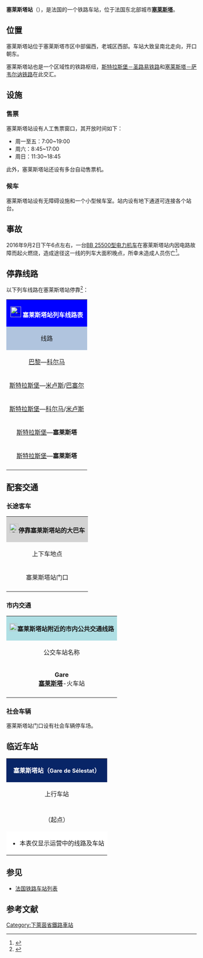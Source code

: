 {{Infobox station
| name          =[[File:Sncf-logo.svg|32x32px]]塞莱斯塔站<br>{{lang|fr|Gare de Sélestat}} 
| type          = [[法国铁路|法国铁路]]
| image = File:Gare SNCF de Sélestat juillet 2013-1.jpg
|image_caption = 塞莱斯塔站站前广场
| address       = {{FRA}}[[下莱茵省|下莱茵省]][[塞莱斯塔|塞莱斯塔]]
| latd          = 48
| latm          = 15
| lats          = 36
| latNS         = N
| longd         = 7
| longm         = 26
| longs         = 35
| longEW        = E
| operator = [[File:_Sncf-logo.svg|32x32px]]
| coordinates_display = yes
| iso_region    = FR
| line          = 
* [[斯特拉斯堡－圣路易铁路|斯特拉斯堡－圣路易铁路]]
* [[塞莱斯塔－萨韦尔讷铁路|塞莱斯塔－萨韦尔讷铁路]]
| structure           = 地面
| levels              = 1层
| platform      = 5
| tracks        = 8
| elevation = 176米
| opened        = 1840年10月19日
| rebuilt =
| status = 使用中
| closed        = 
| passengers= 2,801,179人次<ref>{{Cite web|url=https://ressources.data.sncf.com/explore/dataset/frequentation-gares/?sort=voyageurs_2014&q=selestat|title=Fréquentation en gares|accessdate=2017-02-02|author=SNCF|date=|language=法语|publisher=SNCF Open Data}}</ref>
| pass_year= 2015年
| ADA                 = Yes
| station_type = 客运车站，兼办货运业务
| connections = 
* CAR TER
* {{link-fr|下莱茵省城际客运|Réseau 67}}
* {{link-fr|塞莱斯塔城市公共交通|Transport intercommunal de Sélestat}}
| route_map =
| map_locator   = 
| note =
| services = [[TGV|TGV]]<br>[[法国大区列车|TER]]
}}

'''塞莱斯塔站'''（{{lang-fr|Gare de Sélestat}}），是法国的一个铁路车站，位于法国东北部城市'''[[塞莱斯塔|塞莱斯塔]]'''。

==位置==

塞莱斯塔站位于塞莱斯塔市区中部偏西，老城区西部。车站大致呈南北走向，开口朝东。

塞莱斯塔站也是一个区域性的铁路枢纽，[[斯特拉斯堡－圣路易铁路|斯特拉斯堡－圣路易铁路]]和[[塞莱斯塔－萨韦尔讷铁路|塞莱斯塔－萨韦尔讷铁路]]在此交汇。

==设施==

===售票===

塞莱斯塔站设有人工售票窗口，其开放时间如下：

* 周一至五：7:00~19:00
* 周六：8:45~17:00
* 周日：11:30~18:45

此外，塞莱斯塔站还设有多台自动售票机。

===候车===

塞莱斯塔站设有无障碍设施和一个小型候车室。站内设有地下通道可连接各个站台。

==事故==

2016年9月2日下午6点左右，一台[[BB_25500型电力机车|BB 25500型电力机车]]在塞莱斯塔站内因电路故障而起火燃烧，造成途径这一线的列车大面积晚点，所幸未造成人员伤亡<ref>{{Cite web|url=http://www.dna.fr/actualite/2016/09/02/une-motrice-en-feu-en-gare-de-selestat|title=Une motrice en feu en gare de Sélestat, trafic toujours bloqué à 21h15, incertitude sur la situation samedi|accessdate=2017-02-02|author=Fil info|date=2016-09-02|language=法语|publisher=DNA|archive-date=2020-12-11|archive-url=https://web.archive.org/web/20201211235444/https://www.dna.fr/actualite/2016/09/02/une-motrice-en-feu-en-gare-de-selestat|dead-url=no}}</ref>。

== 停靠线路 ==

{{动态列表|最后更新时间：2017年2月15日。本章节内容仅供参考，不排除因施工或罢工而引发的临时性变更。欢迎修正和补充}}

以下列车线路在塞莱斯塔站停靠<ref>{{Cite web|url=https://www.ter.sncf.com/alsace/gares/87214056/S%C3%A9lestat/pratique|title=GARE SELESTAT|accessdate=2017-02-02|author=SNCF|date=|language=法语|publisher=TER Alsace}}</ref>：

{| class="wikitable mw-collapsible" 
|colspan="5" style="background:#0000FF" align="center" |[[File:_Sncf-logo.svg|28x28px]] <font color=#FFFFFF>'''塞莱斯塔站列车线路表'''</font>
|-
!style="background:#B0C4DE"| 线路
!style="background:#B0C4DE"|车种
!style="background:#B0C4DE"|上一站
!style="background:#B0C4DE"|下一站
!style="background:#B0C4DE"|大致运行频率{{noteTag|name=noteA}}
|-
|[[巴黎东站|巴黎]]—[[科尔马站|科尔马]]
| rowspan="1" align="center" |'''[[TGV|TGV]]'''
|[[斯特拉斯堡城站|斯特拉斯堡]]
|[[科尔马站|科尔马]]
|每天2趟左右
|-
|[[斯特拉斯堡城站|斯特拉斯堡]]—[[米卢斯城站|米卢斯]]/[[巴塞尔法国车站|巴塞尔]]
| rowspan="4" align="center"|'''[[法国大区列车|TER]]'''
|[[斯特拉斯堡城站|斯特拉斯堡]]
|[[科尔马站|科尔马]]
|
* 周一至五：每天27趟
* 周六：每天9趟
* 周日及节假日：每天14趟
|-
|[[斯特拉斯堡城站|斯特拉斯堡]]—[[科尔马站|科尔马]]/[[米卢斯城站|米卢斯]]
|[[本菲尔德站|本菲尔德]]
|[[科尔马站|科尔马]]
|
* 周一至五：每天5趟
* 周六：每天9趟
* 周日及节假日：每天6趟
|-
|[[斯特拉斯堡城站|斯特拉斯堡]]—'''塞莱斯塔'''
|[[本菲尔德站|本菲尔德]]/[[埃贝尔塞姆站|埃贝尔塞姆]]
|（终点）
|
* 周一至五：每天25趟
* 周六：每天6趟
* 周日及节假日：每天4趟
|-
|[[斯特拉斯堡城站|斯特拉斯堡]]—'''塞莱斯塔'''
|[[巴尔站|巴尔]]/[[当巴克拉维勒站|当巴克拉维勒]]/[[舍尔维莱站|舍尔维莱]]
|（终点）
|
* 周一至五：每天10趟
* 周六：每天7趟
* 周日及节假日：每天6趟
|-
|colspan="5" style="background:#FFFFFF"|{{noteFoot|1=
{{noteTag|name=noteA|1=在本栏中，往返1次为"1趟"}}
}}
|}

==配套交通==
===长途客车===

{| class="wikitable mw-collapsible" 
|colspan="3" align="center" style="background:#D3D3D3" |[[File:BSicon_BUS.svg|24x24px]]'''停靠塞莱斯塔站的大巴车'''
|-
!align="center" |上下车地点
!align="center" |运营单位
!align="center" |线路及沿途主要站点{{noteTag|name=noteA}}
|-
| rowspan="2" align="center" |塞莱斯塔站门口
|align="center" |{{link-fr|下莱茵省城际客运|Réseau 67}}<br>Réseau 67<ref>{{Cite web|url=http://www.bas-rhin.fr/eCommunityDocuments/E34C4D98-631D-459B-AA4E-61C91D2F7BA0/3812/document_conseil-departemenal-bas-rhin-plan-bassin-alsace-centrale-sept2016.pdf|title=Plan des lignes du Réseau 67 - Alsace Centrale|accessdate=2017-02-02|author=Réseau 67|date=|language=法语|publisher=Réseau 67}}{{Dead link|date=2019年4月 |bot=InternetArchiveBot |fix-attempted=yes }}</ref>
|
* 510线{{noteTag|name=noteC}}：{{link-fr|维莱河谷|Vallée de Villé}}、[[唐维莱|唐维莱]]、[[维莱|维莱]]
* 520线{{noteTag|name=noteC}}：[[马尔科勒塞姆|马尔科勒塞姆]]
* 530线{{noteTag|name=noteC}}：[[伊尔瑟奈姆|伊尔瑟奈姆]]、[[威提塞姆|威提塞姆]]、[[孙杜斯|孙杜斯]]
|-
|align="center" |[[SNCF|SNCF]]<br>Car TER{{noteTag|name=noteB}}
|
* 07线：[[当巴克拉维勒|当巴克拉维勒]]、[[埃普菲|埃普菲]]、[[巴尔_(下莱茵省)|巴尔]]
* 20线：[[沙特努瓦_(下莱茵省)|沙特努瓦]]、[[利耶普夫尔|列弗尔]]、[[圣库瓦欧明|圣库瓦欧明]]、[[圣玛丽欧明|圣玛丽欧明]]
* 21线：[[圣库瓦欧明|圣库瓦欧明]]、[[圣玛丽欧明|圣玛丽欧明]]、[[桑特马尔居埃里特|圣马尔格里特]]、[[孚日圣迪耶|孚日圣迪耶]]
* 23线：[[康采姆|康采姆]]、{{link-fr|圣伊博利特|Saint-Hippolyte (Haut-Rhin)}}、[[里博维莱|里博维莱]]
* ''当某条铁路线施工或罢工时，SNCF可能也会提供途径该线路沿途站点的大巴车''
|-
|colspan="3" style="background:#FFFFFF"|{{noteFoot|1=
{{noteTag|name=noteA|1=本栏不包括可以联程中转前往的目的地}}
{{noteTag|name=noteB|1=其车票可与SNCF的同线路车票通用}}
{{noteTag|name=noteC|1=部分城际客运线路仅周一至五开行}}
}}
|}

===市内交通===

{| class="wikitable mw-collapsible" 
|colspan="3" align="center" style="background:#AFDFE4"|[[File:Bus-logo.svg|21x21px]]'''塞莱斯塔站附近的市内公共交通线路'''
|-
!align="center" |公交车站名称
!align="center" |位置
!align="center" |停靠线路{{noteTag|name=noteA}}<ref>{{Cite web|url=http://www.tis-selestat.com/k/fichiers/277.pdf|title=le plan du réseau|accessdate=2017-02-02|author=TIS|date=|language=法语|publisher=TIS|deadurl=yes|archiveurl=https://web.archive.org/web/20170405213347/http://www.tis-selestat.com/k/fichiers/277.pdf|archivedate=2017-04-05}}</ref>
|-
|align="center"|'''Gare'''<br>'''[[塞莱斯塔|塞莱斯塔]]'''-火车站
|塞莱斯塔站门口
|
* A线{{noteTag|name=noteB}}：'''[[沙特努瓦_(下莱茵省)|沙特努瓦]]'''-勒巴德布隆 ↔ '''[[埃贝尔桑|埃贝尔施海姆]]'''-公墓
* B线{{noteTag|name=noteB}}：'''[[舍尔维莱|舍尔维莱]]'''-[[舍尔维莱站|火车站]] ↔ '''[[米特尔肖勒茨|米特尔肖勒茨]]'''-伊勒森海姆
* TAD 2线{{noteTag|name=noteC}}：'''[[塞莱斯塔|塞莱斯塔]]'''-火车站 ↔ '''[[巴尔德南|巴尔登海姆]]'''-塞莱斯塔路
|-
|colspan="3" style="background:#FFFFFF"|{{noteFoot|1=
{{noteTag|name=noteA|1='''粗体字'''代表该站所在的市镇；中文名称非官方正式翻译，仅供参考}}
{{noteTag|name=noteB|1=周日及节假日停运}}
{{noteTag|name=noteC|1=定制公交，需提前预定}}
}}
|}

===社会车辆===

塞莱斯塔站门口设有社会车辆停车场。

==临近车站==

{|class="wikitable mw-collapsible" style="margin: 0 auto; width:42em;"
|colspan="3"  style="background:#082567" align="center"|<font color=#FFFFFF>'''塞莱斯塔站（<span style="font-size:11pt;">Gare de Sélestat</span>）'''</font>
|-
!上行车站
!线路
!下行车站
|-
|align="center" |{{link-fr|埃贝尔塞姆站|Gare d'Ebersheim}}
|align="center" |'''[[斯特拉斯堡－圣路易铁路|斯特拉斯堡－圣路易铁路]]'''
|align="center" |[[科尔马站|科尔马站]]
|-
|align="center" |（起点）
|align="center" |'''[[塞莱斯塔－萨韦尔讷铁路|塞莱斯塔－萨韦尔讷铁路]]'''
|align="center" |{{link-fr|舍尔维莱站|Gare de Scherwiller}}
|-
|colspan="3" style="background:#FFFFFF"|
*本表仅显示运营中的线路及车站
|}

==参见==
* [[法国铁路车站列表|法国铁路车站列表]]

== 参考文献 ==
{{Reflist}}

[[Category:下萊茵省鐵路車站|Category:下萊茵省鐵路車站]]